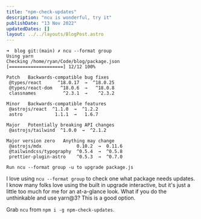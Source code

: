 ```yaml
---
title: "npm-check-updates"
description: "ncu is wonderful, try it"
publishDate: "13 Nov 2022"
updatedDates: []
layout: ../../layouts/BlogPost.astro
---
```


```
➜  blog git:(main) ✗ ncu --format group
Using yarn
Checking /home/ryan/Code/blog/package.json
[====================] 12/12 100%

Patch   Backwards-compatible bug fixes
 @types/react      ^18.0.17  →  ^18.0.25
 @types/react-dom   ^18.0.6  →   ^18.0.8
 classnames          ^2.3.1  →    ^2.3.2

Minor   Backwards-compatible features
 @astrojs/react  ^1.1.0  →  ^1.2.2
 astro            1.1.1  →   1.6.7

Major   Potentially breaking API changes
 @astrojs/tailwind  ^1.0.0  →  ^2.1.2

Major version zero   Anything may change
 @astrojs/mdx             0.10.2  →  0.11.6
 @tailwindcss/typography  ^0.5.4  →  ^0.5.8
 prettier-plugin-astro    ^0.5.3  →  ^0.7.0

Run ncu --format group -u to upgrade package.js
```

I love using `ncu --format group` to check one what package needs updates. I know many folks love using the built in upgrade interactive, but it's just a little too much for me for an at-a-glance look. What if you do the unthinkable and use yarn@3? This is a good option.

Grab `ncu` from `npm i -g npm-check-updates`.






